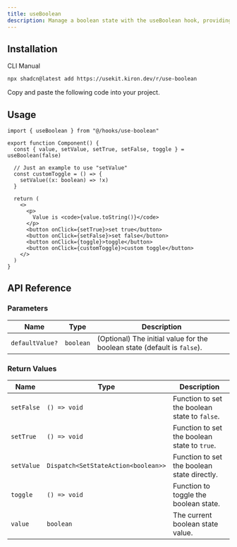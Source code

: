 ```yaml
---
title: useBoolean
description: Manage a boolean state with the useBoolean hook, providing methods to set it to true, false, or toggle between them.
---
```


## Installation

<Tabs defaultValue="cli">

<TabsList>
  <TabsTrigger value="cli">CLI</TabsTrigger>
  <TabsTrigger value="manual">Manual</TabsTrigger>
</TabsList>

<TabsContent value="cli">

```bash
npx shadcn@latest add https://usekit.kiron.dev/r/use-boolean
```

</TabsContent>

<TabsContent value="manual">

<Steps>

<Step>Copy and paste the following code into your project.</Step>

<ComponentSource name="use-boolean" />

</Steps>

</TabsContent>

</Tabs>

## Usage

```tsx {1, 4}
import { useBoolean } from "@/hooks/use-boolean"

export function Component() {
  const { value, setValue, setTrue, setFalse, toggle } = useBoolean(false)

  // Just an example to use "setValue"
  const customToggle = () => {
    setValue((x: boolean) => !x)
  }

  return (
    <>
      <p>
        Value is <code>{value.toString()}</code>
      </p>
      <button onClick={setTrue}>set true</button>
      <button onClick={setFalse}>set false</button>
      <button onClick={toggle}>toggle</button>
      <button onClick={customToggle}>custom toggle</button>
    </>
  )
}
```

## API Reference

### Parameters

| Name            | Type      | Description                                                              |
| --------------- | --------- | ------------------------------------------------------------------------ |
| `defaultValue?` | `boolean` | (Optional) The initial value for the boolean state (default is `false`). |

### Return Values

| Name       | Type                                | Description                                   |
| ---------- | ----------------------------------- | --------------------------------------------- |
| `setFalse` | `() => void`                        | Function to set the boolean state to `false`. |
| `setTrue`  | `() => void`                        | Function to set the boolean state to `true`.  |
| `setValue` | `Dispatch<SetStateAction<boolean>>` | Function to set the boolean state directly.   |
| `toggle`   | `() => void`                        | Function to toggle the boolean state.         |
| `value`    | `boolean`                           | The current boolean state value.              |

